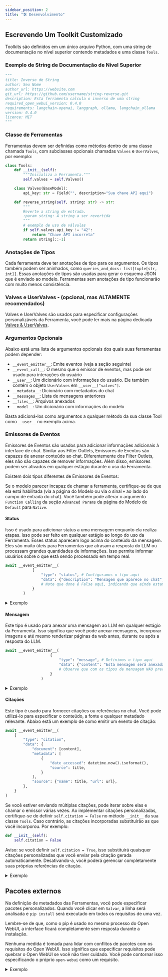 ```yaml
---
sidebar_position: 2
title: "🛠️ Desenvolvimento"
---
```




## Escrevendo Um Toolkit Customizado

Toolkits são definidos em um único arquivo Python, com uma string de documentação no nível superior contendo metadados e uma classe `Tools`.

### Exemplo de String de Documentação de Nível Superior

```python
"""
title: Inverso de String
author: Seu Nome
author_url: https://website.com
git_url: https://github.com/username/string-reverse.git
description: Esta ferramenta calcula o inverso de uma string
required_open_webui_version: 0.4.0
requirements: langchain-openai, langgraph, ollama, langchain_ollama
version: 0.4.0
licence: MIT
"""
```

### Classe de Ferramentas

Ferramentas devem ser definidas como métodos dentro de uma classe chamada `Tools`, com subclasses opcionais chamadas `Valves` e `UserValves`, por exemplo:

```python
class Tools:
    def __init__(self):
        """Inicializa a Ferramenta."""
        self.valves = self.Valves()

    class Valves(BaseModel):
        api_key: str = Field("", description="Sua chave API aqui")

    def reverse_string(self, string: str) -> str:
        """
        Reverte a string de entrada.
        :param string: A string a ser revertida
        """
        # exemplo de uso de válvulas
        if self.valves.api_key != "42":
            return "Chave API incorreta"
        return string[::-1] 
```

### Anotações de Tipos
Cada ferramenta deve ter anotações de tipo para os argumentos. Os tipos também podem ser aninhados, como `queries_and_docs: list[tuple[str, int]]`. Essas anotações de tipos são usadas para gerar o esquema JSON que é enviado ao modelo. Ferramentas sem anotações de tipo funcionarão com muito menos consistência.

### Valves e UserValves - (opcional, mas ALTAMENTE recomendados)

Valves e UserValves são usados para especificar configurações personalizáveis da Ferramenta, você pode ler mais na página dedicada [Valves & UserValves](../valves/index.mdx).

### Argumentos Opcionais
Abaixo está uma lista de argumentos opcionais dos quais suas ferramentas podem depender:
- `__event_emitter__`: Emite eventos (veja a seção seguinte)
- `__event_call__`: O mesmo que o emissor de eventos, mas pode ser usado para interações do usuário
- `__user__`: Um dicionário com informações do usuário. Ele também contém o objeto `UserValves` em `__user__["valves"]`.
- `__metadata__`: Dicionário com metadados do chat
- `__messages__`: Lista de mensagens anteriores
- `__files__`: Arquivos anexados
- `__model__`: Um dicionário com informações do modelo

Basta adicioná-los como argumentos a qualquer método da sua classe Tool como `__user__` no exemplo acima.

### Emissores de Eventos
Emissores de Eventos são usados para adicionar informações adicionais à interface de chat. Similar aos Filter Outlets, Emissores de Eventos são capazes de anexar conteúdo ao chat. Diferentemente dos Filter Outlets, eles não são capazes de remover informações. Além disso, emissores podem ser ativados em qualquer estágio durante o uso da Ferramenta.

Existem dois tipos diferentes de Emissores de Eventos:

Se o modelo parecer incapaz de chamar a ferramenta, certifique-se de que ela está habilitada (via a página do Modelo ou via o sinal `+` ao lado do campo de entrada do chat). Você também pode alterar o argumento `Function Calling` da seção `Advanced Params` da página do Modelo de `Default` para `Native`.

#### Status
Isso é usado para adicionar status a uma mensagem enquanto ela realiza etapas. Isso pode ser feito em qualquer estágio ao longo do uso da Ferramenta. Esses status aparecem logo acima do conteúdo da mensagem. Eles são muito úteis para Ferramentas que atrasam a resposta do LLM ou processam grandes quantidades de informações. Isso permite informar usuários sobre o que está sendo processado em tempo real.

```python
await __event_emitter__(
            {
                "type": "status", # Configuramos o tipo aqui
                "data": {"description": "Mensagem que aparece no chat", "done": False, "hidden": False}, 
                # Note que done é False aqui, indicando que ainda estamos emitindo status
            }
        )
```

<details>
<summary>Exemplo</summary>

```python
async def test_function(
        self, prompt: str, __user__: dict, __event_emitter__=None
    ) -> str:
        """
        Isso é um demo

        :param test: isto é um parâmetro de teste
        """

        await __event_emitter__(
            {
                "type": "status", # Configuramos o tipo aqui
                "data": {"description": "Mensagem que aparece no chat", "done": False}, 
                # Note que done é False aqui, indicando que ainda estamos emitindo status
            }
        )

        # Realize algum outro processamento aqui
        await __event_emitter__(
            {
                "type": "status",
                "data": {"description": "Mensagem de tarefa concluída", "done": True, "hidden": False},
                # Note que done é True aqui, indicando que concluímos a emissão de status
                # Você também pode definir "hidden": True se quiser remover o status assim que a mensagem for retornada
            }
        )

        except Exception as e:
            await __event_emitter__(
                {
                    "type": "status",
                    "data": {"description": f"Ocorreu um erro: {e}", "done": True},
                }
            )

            return f"Informe ao usuário: {e}"
```
</details>

#### Mensagem
Este tipo é usado para anexar uma mensagem ao LLM em qualquer estágio da Ferramenta. Isso significa que você pode anexar mensagens, incorporar imagens e até mesmo renderizar páginas da web antes, durante ou após a resposta do LLM.

```python
await __event_emitter__(
                    {
                        "type": "message", # Definimos o tipo aqui
                        "data": {"content": "Esta mensagem será anexada ao chat."},
                        # Observe que com os tipos de mensagem NÃO precisamos definir uma condição de conclusão
                    }
                )
```

<details>
<summary>Exemplo</summary>

```python
async def test_function(
        self, prompt: str, __user__: dict, __event_emitter__=None
    ) -> str:
        """
        Este é um exemplo

        :param test: este é um parâmetro de teste
        """

        await __event_emitter__(
                    {
                        "type": "message", # Definimos o tipo aqui
                        "data": {"content": "Esta mensagem será anexada ao chat."},
                        # Observe que com os tipos de mensagem NÃO precisamos definir uma condição de conclusão
                    }
                )

        except Exception as e:
            await __event_emitter__(
                {
                    "type": "status",
                    "data": {"description": f"Ocorreu um erro: {e}", "done": True},
                }
            )

            return f"Informe ao usuário: {e}"
```
</details>

#### Citações
Este tipo é usado para fornecer citações ou referências no chat. Você pode utilizá-lo para especificar o conteúdo, a fonte e qualquer metadado relevante. Abaixo está um exemplo de como emitir um evento de citação:

```python
await __event_emitter__(
    {
        "type": "citation",
        "data": {
            "document": [content],
            "metadata": [
                {
                    "date_accessed": datetime.now().isoformat(),
                    "source": title,
                }
            ],
            "source": {"name": title, "url": url},
        },
    }
)
```
Se você estiver enviando múltiplas citações, pode iterar sobre elas e chamar o emissor várias vezes. Ao implementar citações personalizadas, certifique-se de definir `self.citation = False` no método `__init__` da sua classe `Tools`. Caso contrário, as citações incorporadas substituirão as que você incorporou. Por exemplo:

```python
def __init__(self):
    self.citation = False
```

Aviso: se você definir `self.citation = True`, isso substituirá quaisquer citações personalizadas que você enviar pela citação gerada automaticamente. Desativando-a, você poderá gerenciar completamente suas próprias referências de citação.

<details>
<summary>Exemplo</summary>

```python
class Tools:
    class UserValves(BaseModel):
        test: bool = Field(
            default=True, description="teste"
        )

    def __init__(self):
        self.citation = False

async def test_function(
        self, prompt: str, __user__: dict, __event_emitter__=None
    ) -> str:
        """
        Este é um exemplo que apenas cria uma citação

        :param test: este é um parâmetro de teste
        """

        await __event_emitter__(
            {
                "type": "citation",
                "data": {
                    "document": ["Esta mensagem será anexada ao chat como uma citação quando clicada"],
                    "metadata": [
                        {
                            "date_accessed": datetime.now().isoformat(),
                            "source": title,
                        }
                    ],
                    "source": {"name": "Título do conteúdo", "url": "http://link-para-citacao"},
                },
            }
        )
```
</details>

## Pacotes externos

Na definição de metadados das Ferramentas, você pode especificar pacotes personalizados. Quando você clicar em `Salvar`, a linha será analisada e `pip install` será executado em todos os requisitos de uma vez.

Lembre-se de que, como o pip é usado no mesmo processo do Open WebUI, a interface ficará completamente sem resposta durante a instalação.

Nenhuma medida é tomada para lidar com conflitos de pacotes com os requisitos do Open WebUI. Isso significa que especificar requisitos pode quebrar o Open WebUI se você não tiver cuidado. Você pode contornar isso especificando o próprio `open-webui` como um requisito.


<details>
<summary>Exemplo</summary>

```python
"""
título: meuNomeDaFerramenta
autor: meuNome
url_financiamento: [qualquer link aqui será mostrado atrás de um botão `Coração` para que os usuários possam mostrar seu suporte a você]
versão: 1.0.0
# a versão é exibida na interface para ajudar os usuários a acompanhar as atualizações.
licença: GPLv3
descrição: [recomendado]
requisitos: pacote1>=2.7.0,pacote2,pacote3
"""
```

</details>
